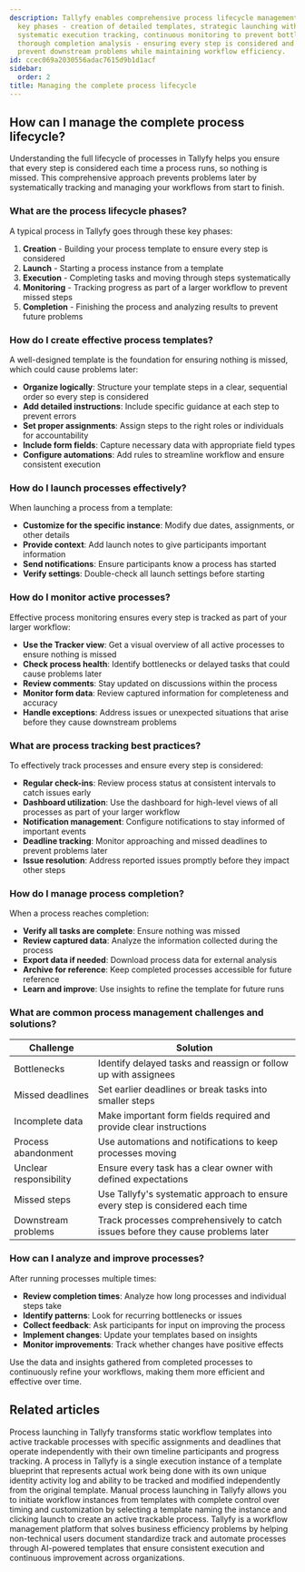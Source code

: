 ```yaml
---
description: Tallyfy enables comprehensive process lifecycle management through five
  key phases - creation of detailed templates, strategic launching with proper context,
  systematic execution tracking, continuous monitoring to prevent bottlenecks, and
  thorough completion analysis - ensuring every step is considered and tracked to
  prevent downstream problems while maintaining workflow efficiency.
id: ccec069a2030556adac7615d9b1d1acf
sidebar:
  order: 2
title: Managing the complete process lifecycle
---
```


## How can I manage the complete process lifecycle?

Understanding the full lifecycle of processes in Tallyfy helps you ensure that every step is considered each time a process runs, so nothing is missed. This comprehensive approach prevents problems later by systematically tracking and managing your workflows from start to finish.

### What are the process lifecycle phases?

A typical process in Tallyfy goes through these key phases:

1. **Creation** - Building your process template to ensure every step is considered
2. **Launch** - Starting a process instance from a template
3. **Execution** - Completing tasks and moving through steps systematically
4. **Monitoring** - Tracking progress as part of a larger workflow to prevent missed steps
5. **Completion** - Finishing the process and analyzing results to prevent future problems

### How do I create effective process templates?

A well-designed template is the foundation for ensuring nothing is missed, which could cause problems later:

- **Organize logically**: Structure your template steps in a clear, sequential order so every step is considered
- **Add detailed instructions**: Include specific guidance at each step to prevent errors
- **Set proper assignments**: Assign steps to the right roles or individuals for accountability
- **Include form fields**: Capture necessary data with appropriate field types
- **Configure automations**: Add rules to streamline workflow and ensure consistent execution

### How do I launch processes effectively?

When launching a process from a template:

- **Customize for the specific instance**: Modify due dates, assignments, or other details
- **Provide context**: Add launch notes to give participants important information
- **Send notifications**: Ensure participants know a process has started
- **Verify settings**: Double-check all launch settings before starting

### How do I monitor active processes?

Effective process monitoring ensures every step is tracked as part of your larger workflow:

- **Use the Tracker view**: Get a visual overview of all active processes to ensure nothing is missed
- **Check process health**: Identify bottlenecks or delayed tasks that could cause problems later
- **Review comments**: Stay updated on discussions within the process
- **Monitor form data**: Review captured information for completeness and accuracy
- **Handle exceptions**: Address issues or unexpected situations that arise before they cause downstream problems

### What are process tracking best practices?

To effectively track processes and ensure every step is considered:

- **Regular check-ins**: Review process status at consistent intervals to catch issues early
- **Dashboard utilization**: Use the dashboard for high-level views of all processes as part of your larger workflow
- **Notification management**: Configure notifications to stay informed of important events
- **Deadline tracking**: Monitor approaching and missed deadlines to prevent problems later
- **Issue resolution**: Address reported issues promptly before they impact other steps

### How do I manage process completion?

When a process reaches completion:

- **Verify all tasks are complete**: Ensure nothing was missed
- **Review captured data**: Analyze the information collected during the process
- **Export data if needed**: Download process data for external analysis
- **Archive for reference**: Keep completed processes accessible for future reference
- **Learn and improve**: Use insights to refine the template for future runs

### What are common process management challenges and solutions?

| Challenge | Solution |
|-----------|----------|
| Bottlenecks | Identify delayed tasks and reassign or follow up with assignees |
| Missed deadlines | Set earlier deadlines or break tasks into smaller steps |
| Incomplete data | Make important form fields required and provide clear instructions |
| Process abandonment | Use automations and notifications to keep processes moving |
| Unclear responsibility | Ensure every task has a clear owner with defined expectations |
| Missed steps | Use Tallyfy's systematic approach to ensure every step is considered each time |
| Downstream problems | Track processes comprehensively to catch issues before they cause problems later |

### How can I analyze and improve processes?

After running processes multiple times:

- **Review completion times**: Analyze how long processes and individual steps take
- **Identify patterns**: Look for recurring bottlenecks or issues
- **Collect feedback**: Ask participants for input on improving the process
- **Implement changes**: Update your templates based on insights
- **Monitor improvements**: Track whether changes have positive effects

Use the data and insights gathered from completed processes to continuously refine your workflows, making them more efficient and effective over time.


## Related articles
<CardGrid>
<LinkTitleCard header="<b>Pro > Launching</b>" href="/products/pro/launching/" > Process launching in Tallyfy transforms static workflow templates into active trackable processes with specific assignments and deadlines that operate independently with their own timeline participants and progress tracking. </LinkTitleCard>
<LinkTitleCard header="<b>Tracking And Tasks > More about processes</b>" href="/products/pro/tracking-and-tasks/processes/" > A process in Tallyfy is a single execution instance of a template blueprint that represents actual work being done with its own unique identity activity log and ability to be tracked and modified independently from the original template. </LinkTitleCard>
<LinkTitleCard header="<b>Launching > Launch manually</b>" href="/products/pro/launching/how-can-i-launch-a-process-in-tallyfy/" > Manual process launching in Tallyfy allows you to initiate workflow instances from templates with complete control over timing and customization by selecting a template naming the instance and clicking launch to create an active trackable process. </LinkTitleCard>
<LinkTitleCard header="<b>Introduction</b>" href="/products/pro/" > Tallyfy is a workflow management platform that solves business efficiency problems by helping non-technical users document standardize track and automate processes through AI-powered templates that ensure consistent execution and continuous improvement across organizations. </LinkTitleCard>
</CardGrid>